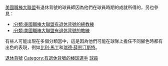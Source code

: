 [[美國職棒大聯盟|美國職棒大聯盟]]有退休背號的球員師因為他們在球員時期的成就所得的，另也參見：
* [[:分類:美國職棒大聯盟有退休背號的總教練|:分類:美國職棒大聯盟有退休背號的總教練]]
* [[:分類:美國職棒大聯盟有退休背號的教練|:分類:美國職棒大聯盟有退休背號的教練]]
有些人可能出現在多個分類當中，這是因為他們可能在球隊上擔任不同腳色時都有出色的表現，例如[[比利·馬丁|比利·馬丁]]和[[瑞德·薛恩汀斯特|瑞德·薛恩汀斯特]]。
{{CatAutoTOC}}
[[Category:美國職棒大聯盟球員|退休背號]]
[[Category:有退休背號的棒球選手|Category:有退休背號的棒球選手]]
[[Category:美國職棒大聯盟有退休背號的人物|球員]]